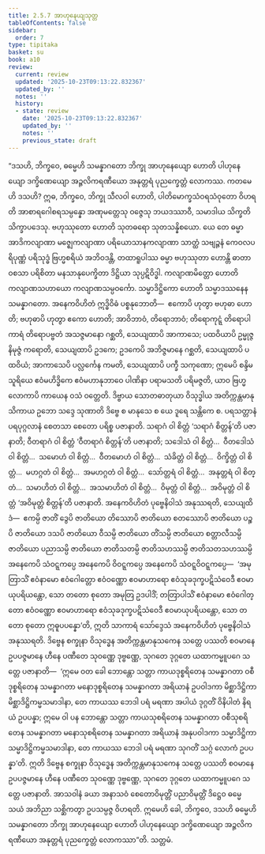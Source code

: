 ```yaml
---
title: 2.5.7 အာဟုနေယျသုတ္တ
tableOfContents: false
sidebar:
  order: 7
type: tipitaka
basket: su
book: a10
review:
  current: review
  updated: '2025-10-23T09:13:22.832367'
  updated_by: ''
  notes: ''
  history:
  - state: review
    date: '2025-10-23T09:13:22.832367'
    updated_by: ''
    notes: ''
    previous_state: draft
---
```



<ReviewStatus review={frontmatter.review} showDetails={true} />

<HypothesisAnnotation frontmatter={frontmatter} />

<DynamicBreadcrumb />

<Division number="97" book="a10" e="ch" v="17" p="417">

<Paragraph number="864" book="a10">
“ဒသဟိ, ဘိက္ခဝေ, ဓမ္မေဟိ သမန္နာဂတော ဘိက္ခု အာဟုနေယျော ဟောတိ ပါဟုနေယျော ဒက္ခိဏေယျော အဉ္ဇလိကရဏီယော အနုတ္တရံ ပုညက္ခေတ္တံ လောကဿ.
</Paragraph>

<Paragraph number="865" book="a10">
ကတမေဟိ ဒသဟိ? ဣဓ, ဘိက္ခဝေ, ဘိက္ခု သီလဝါ ဟောတိ, ပါတိမောက္ခသံဝရသံဝုတော ဝိဟရတိ အာစာရဂေါစရသမ္ပန္နော အဏုမတ္တေသု ဝဇ္ဇေသု ဘယဒဿာဝီ, သမာဒါယ သိက္ခတိ သိက္ခာပဒေသု.
</Paragraph>

<Paragraph number="866" book="a10">
ဗဟုဿုတော ဟောတိ သုတဓရော သုတသန္နိစယော. ယေ တေ ဓမ္မာ အာဒိကလျာဏာ မဇ္ဈေကလျာဏာ ပရိယောသာနကလျာဏာ သာတ္ထံ သဗျဉ္ဇနံ ကေဝလပရိပုဏ္ဏံ ပရိသုဒ္ဓံ ဗြဟ္မစရိယံ အဘိဝဒန္တိ, တထာရူပါဿ ဓမ္မာ ဗဟုဿုတာ ဟောန္တိ ဓာတာ ဝစသာ ပရိစိတာ မနသာနုပေက္ခိတာ ဒိဋ္ဌိယာ သုပ္ပဋိဝိဒ္ဓါ.
</Paragraph>

<Paragraph number="867" book="a10">
ကလျာဏမိတ္တော ဟောတိ ကလျာဏသဟာယော ကလျာဏသမ္ပဝင်္ကော.
</Paragraph>

<Paragraph number="868" book="a10">
သမ္မာဒိဋ္ဌိကော ဟောတိ သမ္မာဒဿနေန သမန္နာဂတော.
</Paragraph>

<Paragraph number="869" book="a10">
အနေကဝိဟိတံ ဣဒ္ဓိဝိဓံ ပစ္စနုဘောတိ—  ဧကောပိ ဟုတွာ ဗဟုဓာ ဟောတိ; ဗဟုဓာပိ ဟုတွာ ဧကော ဟောတိ; အာဝိဘာဝံ, တိရောဘာဝံ; တိရောကုဋ္ဋံ တိရောပါကာရံ တိရောပဗ္ဗတံ အသဇ္ဇမာနော ဂစ္ဆတိ, သေယျထာပိ အာကာသေ; ပထဝိယာပိ ဥမ္မုဇ္ဇနိမုဇ္ဇံ ကရောတိ, သေယျထာပိ ဥဒကေ; ဥဒကေပိ အဘိဇ္ဇမာနေ ဂစ္ဆတိ, သေယျထာပိ ပထဝိယံ; အာကာသေပိ ပလ္လင်္ကေန ကမတိ, သေယျထာပိ ပက္ခီ သကုဏော; ဣမေပိ စန္ဒိမသူရိယေ ဧဝံမဟိဒ္ဓိကေ ဧဝံမဟာနုဘာဝေ ပါဏိနာ ပရာမသတိ ပရိမဇ္ဇတိ, ယာဝ ဗြဟ္မလောကာပိ ကာယေန ဝသံ ဝတ္တေတိ.
</Paragraph>

<Paragraph number="870" book="a10">
ဒိဗ္ဗာယ သောတဓာတုယာ ဝိသုဒ္ဓါယ အတိက္ကန္တမာနုသိကာယ ဥဘော သဒ္ဒေ သုဏာတိ ဒိဗ္ဗေ စ မာနုသေ စ ယေ ဒူရေ သန္တိကေ စ.
</Paragraph>

<Paragraph number="871" book="a10">
ပရသတ္တာနံ ပရပုဂ္ဂလာနံ စေတသာ စေတော ပရိစ္စ ပဇာနာတိ. သရာဂံ ဝါ စိတ္တံ ‘သရာဂံ စိတ္တန်’တိ ပဇာနာတိ; ဝီတရာဂံ ဝါ စိတ္တံ ‘ဝီတရာဂံ စိတ္တန်’တိ ပဇာနာတိ; သဒေါသံ ဝါ စိတ္တံ…  ဝီတဒေါသံ ဝါ စိတ္တံ…  သမောဟံ ဝါ စိတ္တံ…  ဝီတမောဟံ ဝါ စိတ္တံ…  သံခိတ္တံ ဝါ စိတ္တံ…  ဝိက္ခိတ္တံ ဝါ စိတ္တံ…  မဟဂ္ဂတံ ဝါ စိတ္တံ…  အမဟဂ္ဂတံ ဝါ စိတ္တံ…  သော်တ္တရံ ဝါ စိတ္တံ…  အနုတ္တရံ ဝါ စိတ္တံ…  သမာဟိတံ ဝါ စိတ္တံ…  အသမာဟိတံ ဝါ စိတ္တံ…  ဝိမုတ္တံ ဝါ စိတ္တံ…  အဝိမုတ္တံ ဝါ စိတ္တံ ‘အဝိမုတ္တံ စိတ္တန်’တိ ပဇာနာတိ.
</Paragraph>

<Paragraph number="872" book="a10">
အနေကဝိဟိတံ ပုဗ္ဗေနိဝါသံ အနုဿရတိ, သေယျထိဒံ—  ဧကမ္ပိ ဇာတိံ ဒွေပိ ဇာတိယော တိဿောပိ ဇာတိယော စတဿောပိ ဇာတိယော ပဉ္စပိ ဇာတိယော ဒသပိ ဇာတိယော ဝီသမ္ပိ ဇာတိယော တိံသမ္ပိ ဇာတိယော စတ္တာလီသမ္ပိ ဇာတိယော ပညာသမ္ပိ ဇာတိယော ဇာတိသတမ္ပိ ဇာတိသဟဿမ္ပိ ဇာတိသတသဟဿမ္ပိ အနေကေပိ သံဝဋ္ဋကပ္ပေ အနေကေပိ ဝိဝဋ္ဋကပ္ပေ အနေကေပိ သံဝဋ္ဋဝိဝဋ္ဋကပ္ပေ—  ‘အမုတြာသိံ ဧဝံနာမော ဧဝံဂေါတ္တော ဧဝံဝဏ္ဏော ဧဝမာဟာရော ဧဝံသုခဒုက္ခပဋိသံဝေဒီ ဧဝမာယုပရိယန္တော, သော တတော စုတော အမုတြ ဥဒပါဒိံ; တတြာပါသိံ ဧဝံနာမော ဧဝံဂေါတ္တော ဧဝံဝဏ္ဏော ဧဝမာဟာရော ဧဝံသုခဒုက္ခပဋိသံဝေဒီ ဧဝမာယုပရိယန္တော, သော တတော စုတော ဣဓူပပန္နော’တိ, ဣတိ သာကာရံ သော်ဒ္ဒေသံ အနေကဝိဟိတံ ပုဗ္ဗေနိဝါသံ အနုဿရတိ.
</Paragraph>

<Paragraph number="873" book="a10">
ဒိဗ္ဗေန စက္ခုနာ ဝိသုဒ္ဓေန အတိက္ကန္တမာနုသကေန သတ္တေ ပဿတိ စဝမာနေ ဥပပဇ္ဇမာနေ ဟီနေ ပဏီတေ သုဝဏ္ဏေ ဒုဗ္ဗဏ္ဏေ, သုဂတေ ဒုဂ္ဂတေ ယထာကမ္မူပဂေ သတ္တေ ပဇာနာတိ—  ‘ဣမေ ဝတ ခေါ ဘောန္တော သတ္တာ ကာယဒုစ္စရိတေန သမန္နာဂတာ ဝစီဒုစ္စရိတေန သမန္နာဂတာ မနောဒုစ္စရိတေန သမန္နာဂတာ အရိယာနံ ဥပဝါဒကာ မိစ္ဆာဒိဋ္ဌိကာ မိစ္ဆာဒိဋ္ဌိကမ္မသမာဒါနာ, တေ ကာယဿ ဘေဒါ ပရံ မရဏာ အပါယံ ဒုဂ္ဂတိံ ဝိနိပါတံ နိရယံ ဥပပန္နာ; ဣမေ ဝါ ပန ဘောန္တော သတ္တာ ကာယသုစရိတေန သမန္နာဂတာ ဝစီသုစရိတေန သမန္နာဂတာ မနောသုစရိတေန သမန္နာဂတာ အရိယာနံ အနုပဝါဒကာ သမ္မာဒိဋ္ဌိကာ သမ္မာဒိဋ္ဌိကမ္မသမာဒါနာ, တေ ကာယဿ ဘေဒါ ပရံ မရဏာ သုဂတိံ သဂ္ဂံ လောကံ ဥပပန္နာ’တိ. ဣတိ ဒိဗ္ဗေန စက္ခုနာ ဝိသုဒ္ဓေန အတိက္ကန္တမာနုသကေန သတ္တေ ပဿတိ စဝမာနေ ဥပပဇ္ဇမာနေ ဟီနေ ပဏီတေ သုဝဏ္ဏေ ဒုဗ္ဗဏ္ဏေ, သုဂတေ ဒုဂ္ဂတေ ယထာကမ္မူပဂေ သတ္တေ ပဇာနာတိ.
</Paragraph>

<Paragraph number="874" book="a10">
အာသဝါနံ ခယာ အနာသဝံ စေတောဝိမုတ္တိံ ပညာဝိမုတ္တိံ ဒိဋ္ဌေဝ ဓမ္မေ သယံ အဘိညာ သစ္ဆိကတွာ ဥပသမ္ပဇ္ဇ ဝိဟရတိ.
</Paragraph>

<Paragraph number="875" book="a10">
ဣမေဟိ ခေါ, ဘိက္ခဝေ, ဒသဟိ ဓမ္မေဟိ သမန္နာဂတော ဘိက္ခု အာဟုနေယျော ဟောတိ ပါဟုနေယျော ဒက္ခိဏေယျော အဉ္ဇလိကရဏီယော အနုတ္တရံ ပုညက္ခေတ္တံ လောကဿာ”တိ.

</Paragraph>
</Division>

<Paragraph number="876" type="center" book="a10">
သတ္တမံ.
</Paragraph>